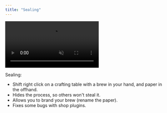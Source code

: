 ```yaml
---
title: "Sealing"
---
```



<video muted controls>
    <source src={sealingVideo} type="video/mp4" />
</video>

Sealing:
- Shift right click on a crafting table with a brew in your hand, and paper in the offhand.
- Hides the process, so others won't steal it.
- Allows you to brand your brew (rename the paper).
- Fixes some bugs with shop plugins.
